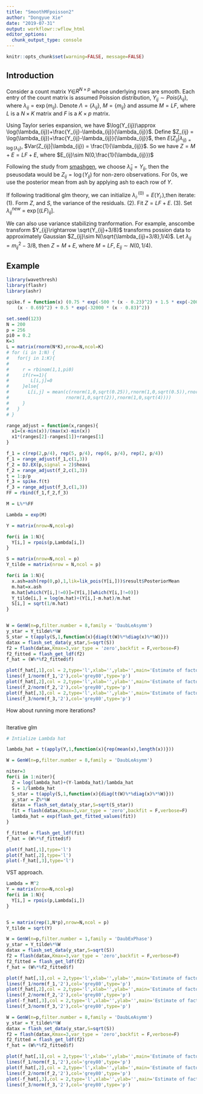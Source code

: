 ```yaml
---
title: "SmoothMFpoisson2"
author: "Dongyue Xie"
date: "2019-07-31"
output: workflowr::wflow_html
editor_options:
  chunk_output_type: console
---
```

```r
knitr::opts_chunk$set(warning=FALSE, message=FALSE)
```


## Introduction

Consider a count matrix $Y\in$$R^{N\times p}$ whose underlying rows are smooth.  Each entry of the count matrix is assumed Poission distribution, $Y_{ij}\sim Pois(\lambda_{ij})$, where $\lambda_{ij} = \exp(m_{ij})$. Denote $\Lambda = \{\lambda_{ij}\}$, $M = \{m_{ij}\}$ and assume $M = LF$, where $L$ is a $N\times K$ matrix and $F$ is a $K\times p$ matrix.

Using Taylor series expansion, we have $\log(Y_{ij})\approx \log(\lambda_{ij})+\frac{Y_{ij}-\lambda_{ij}}{\lambda_{ij}}$. Define $Z_{ij} = \log(\lambda_{ij})+\frac{Y_{ij}-\lambda_{ij}}{\lambda_{ij}}$, then $E(Z_{ij}|\lambda_{ij) = \log(\lambda_{ij})}$, $Var(Z_{ij}|\lambda_{ij}) = \frac{1}{\lambda_{ij}}$. So we have $Z = M+E = LF+E$, where $E_{ij}\sim N(0,\frac{1}{\lambda_{ij}})$


Following the study from [smashgen](https://dongyuexie.github.io/smash-gen/poissonspike.html), we choose $\hat\lambda_{ij} = Y_{ij}$, then the pseusodata would be $Z_{ij} = \log(Y_{ij})$ for non-zero observations. For $0$s, we use the posterior mean from ash by applying ash to each row of $Y$.

If following traditional glm theory, we can initialize $\lambda_{i\cdot}^{(0)} = E(Y_{i\cdot})$,then iterate: (1). Form $Z$, and $S$, the variance of the residuals. (2). Fit $Z = LF+E$. (3). Set $\lambda_{ij}^{new}$ = $\exp[(LF)_{ij}]$.

We can also use variance stabilizing tranformation. For example, anscombe transform $Y_{ij}\rightarrow \sqrt{Y_{ij}+3/8}$ transforms possion data to approximately Gaussian $Z_{ij}\sim N(\sqrt{\lambda_{ij}+3/8},1/4)$. Let $\lambda_{ij} = m_{ij}^2-3/8$, then $Z = M+E$, where $M=LF$, $E_{ij}\sim N(0,1/4)$.

## Example

```r
library(wavethresh)
library(flashr)
library(ashr)

spike.f = function(x) (0.75 * exp(-500 * (x - 0.23)^2) + 1.5 * exp(-2000 * (x - 0.33)^2) + 3 * exp(-8000 * (x - 0.47)^2) + 2.25 * exp(-16000 * 
    (x - 0.69)^2) + 0.5 * exp(-32000 * (x - 0.83)^2))

set.seed(123)
N = 200
p = 256
pi0 = 0.2
K=3
L = matrix(rnorm(N*K),nrow=N,ncol=K)
# for (i in 1:N) {
#   for(j in 1:K){
#     
#     r = rbinom(1,1,pi0)
#     if(r==1){
#        L[i,j]=0
#     }else{
#       L[i,j] = mean(c(rnorm(1,0,sqrt(0.25)),rnorm(1,0,sqrt(0.5)),rnorm(1,0,sqrt(1)),
#                     rnorm(1,0,sqrt(2)),rnorm(1,0,sqrt(4))))
#     }
#   }
# }

range_adjust = function(x,ranges){
  x1=(x-min(x))/(max(x)-min(x))
  x1*(ranges[2]-ranges[1])+ranges[1]
}

f_1 = c(rep(2,p/4), rep(5, p/4), rep(6, p/4), rep(2, p/4))
f_1 = range_adjust(f_1,c(1,3))
f_2 = DJ.EX(p,signal = 2)$heavi
f_2 = range_adjust(f_2,c(1,3))
t = 1:p/p
f_3 = spike.f(t)
f_3 = range_adjust(f_3,c(1,3))
FF = rbind(f_1,f_2,f_3)

M = L%*%FF

Lambda = exp(M)

Y = matrix(nrow=N,ncol=p)

for(i in 1:N){
  Y[i,] = rpois(p,Lambda[i,])
}

S = matrix(nrow=N,ncol = p)
Y_tilde = matrix(nrow = N,ncol = p)

for(i in 1:N){
  x.ash=ash(rep(0,p),1,lik=lik_pois(Y[i,]))$result$PosteriorMean
  m.hat=x.ash
  m.hat[which(Y[i,]!=0)]=(Y[i,][which(Y[i,]!=0)])
  Y_tilde[i,] = log(m.hat)+(Y[i,]-m.hat)/m.hat
  S[i,] = sqrt(1/m.hat)
}


W = GenW(n=p,filter.number = 8,family = 'DaubLeAsymm')
y_star = Y_tilde%*%W
S_star = t(apply(S,1,function(x){diag(t(W)%*%diag(x)%*%W)}))
datax = flash_set_data(y_star,S=sqrt(S))
f2 = flash(datax,Kmax=3,var_type = 'zero',backfit = F,verbose=F)
f2_fitted = flash_get_ldf(f2)
f_hat = (W%*%f2_fitted$f)

plot(f_hat[,1],col = 2,type='l',xlab='',ylab='',main='Estimate of factor 1',ylim = c(0,0.1))
lines(f_1/norm(f_1,'2'),col='grey80',type='p')
plot(f_hat[,2],col = 2,type='l',xlab='',ylab='',main='Estimate of factor 2')
lines(f_2/norm(f_2,'2'),col='grey80',type='p')
plot(f_hat[,3],col = 2,type='l',xlab='',ylab='',main='Estimate of factor 3')
lines(f_3/norm(f_3,'2'),col='grey80',type='p')
```


How about running more iterations?

```r

```

Iterative glm 

```r
# Intialize Lambda hat

lambda_hat = t(apply(Y,1,function(x){rep(mean(x),length(x))}))

W = GenW(n=p,filter.number = 8,family = 'DaubLeAsymm')

niter=3
for(i in 1:niter){
  Z = log(lambda_hat)+(Y-lambda_hat)/lambda_hat
  S = 1/lambda_hat
  S_star = t(apply(S,1,function(x){diag(t(W)%*%diag(x)%*%W)}))
  y_star = Z%*%W
  datax = flash_set_data(y_star,S=sqrt(S_star))
  fit = flash(datax,Kmax=3,var_type = 'zero',backfit = F,verbose=F)
  lambda_hat = exp(flash_get_fitted_values(fit))
}

f_fitted = flash_get_ldf(fit)
f_hat = (W%*%f_fitted$f)

plot(f_hat[,1],type='l')
plot(f_hat[,2],type='l')
plot(-f_hat[,3],type='l')

```


VST approach.

```r
Lambda = M^2
Y = matrix(nrow=N,ncol=p)
for(i in 1:N){
  Y[i,] = rpois(p,Lambda[i,])
}


S = matrix(rep(1,N*p),nrow=N,ncol = p)
Y_tilde = sqrt(Y)

W = GenW(n=p,filter.number = 1,family = 'DaubExPhase')
y_star = Y_tilde%*%W
datax = flash_set_data(y_star,S=sqrt(S))
f2 = flash(datax,Kmax=3,var_type = 'zero',backfit = F,verbose=F)
f2_fitted = flash_get_ldf(f2)
f_hat = (W%*%f2_fitted$f)

plot(f_hat[,1],col = 2,type='l',xlab='',ylab='',main='Estimate of factor 1',ylim = c(0,0.1))
lines(f_1/norm(f_1,'2'),col='grey80',type='p')
plot(f_hat[,2],col = 2,type='l',xlab='',ylab='',main='Estimate of factor 2')
lines(f_2/norm(f_2,'2'),col='grey80',type='p')
plot(-f_hat[,3],col = 2,type='l',xlab='',ylab='',main='Estimate of factor 3')
lines(f_3/norm(f_3,'2'),col='grey80',type='p')
```

```r
W = GenW(n=p,filter.number = 8,family = 'DaubLeAsymm')
y_star = Y_tilde%*%W
datax = flash_set_data(y_star,S=sqrt(S))
f2 = flash(datax,Kmax=3,var_type = 'zero',backfit = F,verbose=F)
f2_fitted = flash_get_ldf(f2)
f_hat = (W%*%f2_fitted$f)

plot(f_hat[,1],col = 2,type='l',xlab='',ylab='',main='Estimate of factor 1',ylim = c(0,0.1))
lines(f_1/norm(f_1,'2'),col='grey80',type='p')
plot(f_hat[,2],col = 2,type='l',xlab='',ylab='',main='Estimate of factor 2')
lines(f_2/norm(f_2,'2'),col='grey80',type='p')
plot(-f_hat[,3],col = 2,type='l',xlab='',ylab='',main='Estimate of factor 3')
lines(f_3/norm(f_3,'2'),col='grey80',type='p')
```
